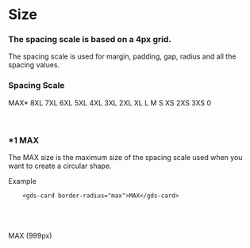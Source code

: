 
<Meta title="Style/Size" />

# Size

### The spacing scale is based on a 4px grid.

The spacing scale is used for margin, padding, gap, radius and all the spacing values.

### Spacing Scale
<gds-flex flex-direction="column" gap="s">
    <gds-card shadow="s" border-radius="s">
        <gds-flex gap="s" padding="s l" align-items="center" overflow="hidden">
            <gds-text min-width="10" align-items="left">MAX*</gds-text>
            <gds-card border-radius="xs" width="1px" height="40px" padding="0 max 0 0" background="tertiary" mask="right"></gds-card>
        </gds-flex>
    </gds-card>
    <gds-card shadow="s" border-radius="s">
        <gds-flex gap="s" padding="s l" align-items="center">
            <gds-text min-width="10" align-items="left">8XL</gds-text>
            <gds-card border-radius="xs" width="1px" height="40px" padding="0 8xl 0 0" background="tertiary"></gds-card>
        </gds-flex>
    </gds-card>
    <gds-card shadow="s" border-radius="s">
        <gds-flex gap="s" padding="s l" align-items="center">
            <gds-text min-width="10" align-items="left">7XL</gds-text>
            <gds-card border-radius="xs" width="1px" height="40px" padding="0 7xl 0 0" background="tertiary"></gds-card>
        </gds-flex>
    </gds-card>
    <gds-card shadow="s" border-radius="s">
        <gds-flex gap="s" padding="s l" align-items="center">
            <gds-text min-width="10" align-items="left">6XL</gds-text>
            <gds-card border-radius="xs" width="1px" height="40px" padding="0 6xl 0 0" background="tertiary"></gds-card>
        </gds-flex>
    </gds-card>
    <gds-card shadow="s" border-radius="s">
        <gds-flex gap="s" padding="s l" align-items="center">
            <gds-text min-width="10" align-items="left">5XL</gds-text>
            <gds-card border-radius="xs" width="1px" height="40px" padding="0 5xl 0 0" background="tertiary"></gds-card>
        </gds-flex>
    </gds-card>
    <gds-card shadow="s" border-radius="s">
        <gds-flex gap="s" padding="s l" align-items="center">
            <gds-text min-width="10" align-items="left">4XL</gds-text>
            <gds-card border-radius="xs" width="1px" height="40px" padding="0 4xl 0 0" background="tertiary"></gds-card>
        </gds-flex>
    </gds-card>
    <gds-card shadow="s" border-radius="s">
        <gds-flex gap="s" padding="s l" align-items="center">
            <gds-text min-width="10" align-items="left">3XL</gds-text>
            <gds-card border-radius="xs" width="1px" height="40px" padding="0 3xl 0 0" background="tertiary"></gds-card>
        </gds-flex>
    </gds-card>
    <gds-card shadow="s" border-radius="s">
        <gds-flex gap="s" padding="s l" align-items="center">
            <gds-text min-width="10" align-items="left">2XL</gds-text>
            <gds-card border-radius="xs" width="1px" height="40px" padding="0 2xl 0 0" background="tertiary"></gds-card>
        </gds-flex>
    </gds-card>
    <gds-card shadow="s" border-radius="s">
        <gds-flex gap="s" padding="s l" align-items="center">
            <gds-text min-width="10" align-items="left">XL</gds-text>
            <gds-card border-radius="xs" width="1px" height="40px" padding="0 xl 0 0" background="tertiary"></gds-card>
        </gds-flex>
    </gds-card>
    <gds-card shadow="s" border-radius="s">
        <gds-flex gap="s" padding="s l" align-items="center">
            <gds-text min-width="10" align-items="left">L</gds-text>
            <gds-card border-radius="xs" width="1px" height="40px" padding="0 l 0 0" background="tertiary"></gds-card>
        </gds-flex>
    </gds-card>
    <gds-card shadow="s" border-radius="s">
        <gds-flex gap="s" padding="s l" align-items="center">
            <gds-text min-width="10" align-items="left">M</gds-text>
            <gds-card border-radius="xs" width="1px" height="40px" padding="0 m 0 0" background="tertiary"></gds-card>
        </gds-flex>
    </gds-card>
    <gds-card shadow="s" border-radius="s">
        <gds-flex gap="s" padding="s l" align-items="center">
            <gds-text min-width="10" align-items="left">S</gds-text>
            <gds-card border-radius="xs" width="1px" height="40px" padding="0 s 0 0" background="tertiary"></gds-card>
        </gds-flex>
    </gds-card>
    <gds-card shadow="s" border-radius="s">
        <gds-flex gap="s" padding="s l" align-items="center">
            <gds-text min-width="10" align-items="left">XS</gds-text>
            <gds-card border-radius="xs" width="1px" height="40px" padding="0 xs 0 0" background="tertiary"></gds-card>
        </gds-flex>
    </gds-card>
    <gds-card shadow="s" border-radius="s">
        <gds-flex gap="s" padding="s l" align-items="center">
            <gds-text min-width="10" align-items="left">2XS</gds-text>
            <gds-card border-radius="xs" width="1px" height="40px" padding="0 2xs 0 0" background="tertiary"></gds-card>
        </gds-flex>
    </gds-card>
    <gds-card shadow="s" border-radius="s">
        <gds-flex gap="s" padding="s l" align-items="center">
            <gds-text min-width="10" align-items="left">3XS</gds-text>
            <gds-card border-radius="xs" width="1px" height="40px" padding="0 3xs 0 0" background="tertiary"></gds-card>
        </gds-flex>
    </gds-card>
        <gds-card shadow="s" border-radius="s">
        <gds-flex gap="s" padding="s l" align-items="center">
            <gds-text min-width="10" align-items="left">0</gds-text>
            <gds-card border-radius="xs" width="1px" height="40px" padding="0 0 0 0" background="tertiary"></gds-card>
        </gds-flex>
    </gds-card>
</gds-flex>


 <br />
 <br />
 <br />

 ### *1 MAX
 The MAX size is the maximum size of the spacing scale used when you want to create a circular shape.

 Example
```
    <gds-card border-radius="max">MAX</gds-card>
```

 <br />
 <br />
 <br />

<gds-card background="tertiary" color="white-text" border-radius="max" width="200px">
    <gds-flex align-items="center" justify-content="center"  height="200px">
        <gds-text tag="h5">MAX (999px)</gds-text>
    </gds-flex>
</gds-card>
